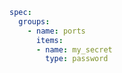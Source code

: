 ```yaml
spec:
  groups:
    - name: ports
      items:
      - name: my_secret
        type: password
```
